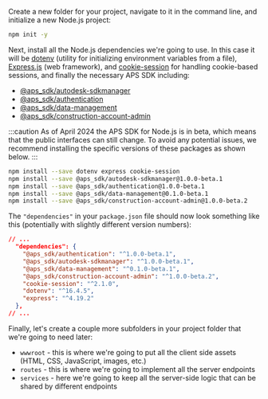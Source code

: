 Create a new folder for your project, navigate to it in the command line,
and initialize a new Node.js project:

```bash
npm init -y
```

Next, install all the Node.js dependencies we're going to use. In this case it will be [dotenv](https://www.npmjs.com/package/dotenv)
(utility for initializing environment variables from a file), [Express.js](https://expressjs.com) (web framework),
and [cookie-session](https://www.npmjs.com/package/cookie-session) for handling cookie-based sessions, and finally the necessary APS SDK including:
- [@aps_sdk/autodesk-sdkmanager](https://www.npmjs.com/package/@aps_sdk/autodesk-sdkmanager)
- [@aps_sdk/authentication](https://www.npmjs.com/package/@aps_sdk/authentication)
- [@aps_sdk/data-management](https://www.npmjs.com/package/@aps_sdk/data-management)
- [@aps_sdk/construction-account-admin](https://www.npmjs.com/package/@aps_sdk/construction-account-admin)


:::caution
As of April 2024 the APS SDK for Node.js is in beta, which means that the public 
interfaces can still change. To avoid any potential issues, we recommend installing 
the specific versions of these packages as shown below.
:::

```bash
npm install --save dotenv express cookie-session 
npm install --save @aps_sdk/autodesk-sdkmanager@1.0.0-beta.1
npm install --save @aps_sdk/authentication@1.0.0-beta.1 
npm install --save @aps_sdk/data-management@0.1.0-beta.1 
npm install --save @aps_sdk/construction-account-admin@1.0.0-beta.2
```

The `"dependencies"` in your `package.json` file should now look something like this
(potentially with slightly different version numbers):

```json
// ...
  "dependencies": {
    "@aps_sdk/authentication": "^1.0.0-beta.1",
    "@aps_sdk/autodesk-sdkmanager": "^1.0.0-beta.1",
    "@aps_sdk/data-management": "^0.1.0-beta.1",
    "@aps_sdk/construction-account-admin": "^1.0.0-beta.2",
    "cookie-session": "^2.1.0",
    "dotenv": "^16.4.5",
    "express": "^4.19.2"
  },
// ...
```

Finally, let's create a couple more subfolders in your project folder that we're going to need later:

- `wwwroot` - this is where we're going to put all the client side assets (HTML, CSS, JavaScript, images, etc.)
- `routes` - this is where we're going to implement all the server endpoints
- `services` - here we're going to keep all the server-side logic that can be shared by different endpoints
